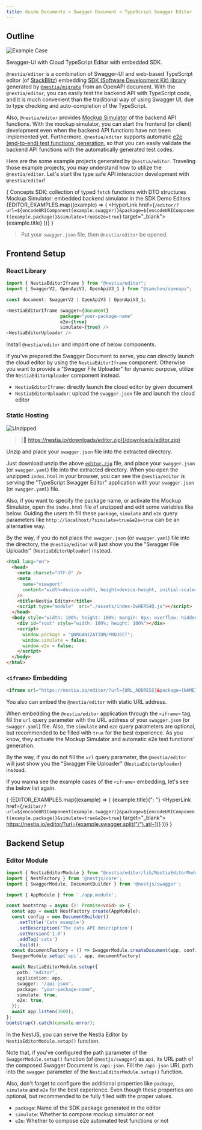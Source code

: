 ```yaml
---
title: Guide Documents > Swagger Document > TypeScript Swagger Editor
---
```


## Outline
![Example Case](/images/editor/stackblitz.png)

Swagger-UI with Cloud TypeScript Editor with embedded SDK.

`@nestia/editor` is a combination of Swagger-UI and web-based TypeScript editor (of [StackBlitz](https://stackblitz.com/)) embedding [SDK (Software Development Kit) library](./sdk/sdk) generated by [`@nestia/migrate`](./migrate) from an OpenAPI document. With the `@nestia/editor`, you can easily test the backend API with TypeScript code, and it is much convenient than the traditional way of using Swagger UI, due to type checking and auto-completion of the TypeScript.

Also, `@nestia/editor` provides [Mockup Simulator](./sdk/simulator) of the backend API functions. With the mockup simulator, you can start the frontend (or client) development even when the backend API functions have not been implemented yet. Furthermore, `@nestia/editor` supports automatic [e2e (end-to-end) test functions' generation](./sdk/e2e), so that you can easily validate the backend API functions with the automatically generated test codes.

Here are the some example projects generated by `@nestia/editor`. Traveling those example projects, you may understand how to utilize the `@nestia/editor`. Let's start the type safe API interaction development with `@nestia/editor`!

{<List>
  <ListItem> Concepts
    <List>
      <ListItem> SDK: collection of typed <code>fetch</code> functions with DTO structures </ListItem>
      <ListItem> Mockup Simulator: embedded backend simulator in the SDK </ListItem>
    </List>
  </ListItem>
  <ListItem> Demo Editors
    <List>
      {EDITOR_EXAMPLES.map((example) => (
        <ListItem>
          <HyperLink 
            href={`/editor/?url=${encodeURIComponent(example.swagger)}&package=${encodeURIComponent(example.package)}&simulate=true&e2e=true`} 
            target="_blank">
            {example.title}
          </HyperLink>
        </ListItem>
      ))}
    </List>
  </ListItem>
</List>}

<EditorMovie />

> Put your `swagger.json` file, then `@nestia/editor` be opened.




## Frontend Setup
### React Library
```typescript
import { NestiaEditorIframe } from "@nestia/editor";
import { SwaggerV2, OpenApiV3, OpenApiV3_1 } from "@samchon/openapi";

const document: SwaggerV2 | OpenApiV3 | OpenApiV3_1;

<NestiaEditorIframe swagger={document} 
                    package="your-package-name"
                    e2e={true} 
                    simulate={true} />
<NestiaEditorUploader />
```

Install `@nestia/editor` and import one of below components.

If you've prepared the Swagger Document to serve, you can directly launch the cloud editor by using the `NestiaEditorIframe` component. Otherwise you want to provide a "Swagger File Uploader" for dynamic purpose, utilize the `NestiaEditorUploader` component instead.

  - `NestiaEditorIframe`: directly launch the cloud editor by given document
  - `NestiaEditorUploader`: upload the `swagger.json` file and launch the cloud editor




### Static Hosting
![Unzipped](/images/editor/unzipped.png)

> [💾 https://nestia.io/downloads/editor.zip](/downloads/editor.zip)

Unzip and place your `swagger.json` file into the extracted directory.

Just download unzip the above [`editor.zip`](/downloads/editor.zip) file, and place your `swagger.json` (or `swagger.yaml`) file into the extracted directory. When you open the unzipped `index.html` in your browser, you can see the `@nestia/editor` is serving the "TypeScript Swagger Editor" application with your `swagger.json` (or `swagger.yaml`) file.

Also, if you want to specify the package name, or activate the Mockup Simulator, open the `index.html` file of unzipped and edit some variables like below. Guiding the users th fill these `package`, `simulate` and `e2e` query parameters like `http://localhost/?simulate=true&e2e=true` can be an alternative way. 

By the way, if you do not place the `swagger.json` (or `swagger.yaml`) file into the directory, the `@nestia/editor` will just show you the "Swagger File Uploader" (`NestiaEditorUploader`) instead.

```html filename="editor/index.html" showLineNumbers {14-16}
<html lang="en">
  <head>
    <meta charset="UTF-8" />
    <meta
      name="viewport"
      content="width=device-width, height=device-height, initial-scale=1, minimum-scale=1.0, maximum-scale=3.0s"
    />
    <title>Nestia Editor</title>
    <script type="module"  src="./assets/index-DwHERS4Q.js"></script>
  </head>
  <body style="width: 100%; height: 100%; margin: 0px; overflow: hidden;">
    <div id="root" style="width: 100%; height: 100%"></div>
    <script>
      window.package = "@ORGANIZATION/PROJECT";
      window.simulate = false; 
      window.e2e = false;
    </script>
  </body>
</html>
```




### `<iframe>` Embedding
```html
<iframe url="https://nestia.io/editor/?url={URL_ADDRESS}&package={NAME}&simulate=true&e2e=true"></iframe>
```

You also can embed the `@nestia/editor` with static URL address.

When embedding the `@nestia/editor` application through the `<iframe>` tag, fill the `url` query parameter with the URL address of your `swagger.json` (or `swagger.yaml`) file. Also, the `simulate` and `e2e` query parameters are optional, but recommended to be filled with `true` for the best experience. As you know, they activate the Mockup Simulator and automatic e2e test functions' generation.

By the way, if you do not fill the `url` query parameter, the `@nestia/editor` will just show you the "Swagger File Uploader" (`NestiaEditorUploader`) instead.

If you wanna see the example cases of the `<iframe>` embedding, let's see the below list again.

{<List>
  {EDITOR_EXAMPLES.map((example) => (
    <ListItem>
      {example.title}{": "}
      <HyperLink 
        href={`/editor/?url=${encodeURIComponent(example.swagger)}&package=${encodeURIComponent(example.package)}&simulate=true&e2e=true`} 
        target="_blank">
        https://nestia.io/editor/?url={example.swagger.split("/").at(-1)}
      </HyperLink>
    </ListItem>
  ))}
</List>}




## Backend Setup
### Editor Module
```typescript filename="src/main.ts" showLineNumbers {1, 18-25}
import { NestiaEditorModule } from "@nestia/editor/lib/NestiaEditorModule";
import { NestFactory } from '@nestjs/core';
import { SwaggerModule, DocumentBuilder } from '@nestjs/swagger';

import { AppModule } from './app.module';

const bootstrap = async (): Promise<void> => {
  const app = await NestFactory.create(AppModule);
  const config = new DocumentBuilder()
    .setTitle('Cats example')
    .setDescription('The cats API description')
    .setVersion('1.0')
    .addTag('cats')
    .build();
  const documentFactory = () => SwaggerModule.createDocument(app, config);
  SwaggerModule.setup('api', app, documentFactory)

  await NestiaEditorModule.setup({
    path: "editor",
    application: app,
    swagger: "/api-json",
    package: "your-package-name",
    simulate: true,
    e2e: true,
  });
  await app.listen(3000);
};
bootstrap().catch(console.error);
```

In the NestJS, you can serve the Nestia Editor by `NestiaEditorModule.setup()` function.

Note that, if you've configured the path parameter of the `SwaggerModule.setup()` function (of `@nestjs/swagger`) as `api`, its URL path of the composed Swagger Document is `/api-json`. Fill the `/api-json` URL path into the `swagger` parameter of the `NestiaEditorModule.setup()` function.

Also, don't forget to configure the additional properties like `package`, `simulate` and `e2e` for the best experience. Even though these properties are optional, but recommended to be fully filled with the proper values.

  - `package`: Name of the SDK package generated in the editor
  - `simulate`: Whether to compose mockup simulator or not
  - `e2e`: Whether to compose e2e automated test functions or not